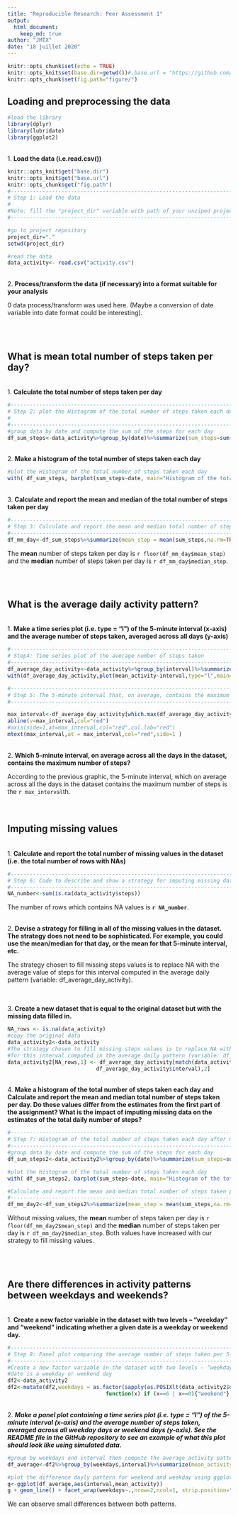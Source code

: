 ```yaml
---
title: "Reproducible Research: Peer Assessment 1"
output: 
  html_document:
    keep_md: true
author: "JMTX"
date: "18 juillet 2020"
---
```


```r
knitr::opts_chunk$set(echo = TRUE)
knitr::opts_knit$set(base.dir=getwd())#,base.url = "https://github.com/JMTX/RepData_PeerAssessment1/blob/master/")
knitr::opts_chunk$set(fig.path="figure/")
```

## Loading and preprocessing the data
```r
#load the library
library(dplyr)
library(lubridate)
library(ggplot2)
```
<br>
1. **Load the data (i.e.read.csv())**
```r
knitr::opts_knit$get("base.dir")
knitr::opts_knit$get("base.url")
knitr::opts_chunk$get("fig.path")
#-----------------------------------------------------------------------------------------------
# Step 1: Load the data
#
#Note: fill the "project_dir" variable with path of your unziped project repository 
#-----------------------------------------------------------------------------------------------

#go to project repository
project_dir="."
setwd(project_dir)

#read the data
data_activity<- read.csv("activity.csv")
```
<br>
2. **Process/transform the data (if necessary) into a format suitable for your analysis**

0 data process/transform was used here. (Maybe a conversion of date variable into date format could be interesting).

<br><br>

## What is mean total number of steps taken per day?
<br>
1. **Calculate the total number of steps taken per day**

```r
#-----------------------------------------------------------------------------------------------
# Step 2: plot the Histogram of the total number of steps taken each day
#
#-----------------------------------------------------------------------------------------------
#group data by date and compute the sum of the steps for each day
df_sum_steps<-data_activity%>%group_by(date)%>%summarize(sum_steps=sum(steps,na.rm=TRUE))
```
  
<br>
2. **Make a histogram of the total number of steps taken each day**

```r
#plot the Histogram of the total number of steps taken each day
with( df_sum_steps, barplot(sum_steps~date, main="Histogram of the total number of steps taken each day", ylab="number of steps"))
```
<br>
3. **Calculate and report the mean and median of the total number of steps taken per day**

```r
#------------------------------------------------------------------------------------------------
# Step 3: Calculate and report the mean and median total number of steps taken per day 
#------------------------------------------------------------------------------------------------
df_mm_day<-df_sum_steps%>%summarize(mean_step = mean(sum_steps,na.rm=TRUE),median_step=median(sum_steps,na.rm=TRUE))
```
The **mean** number of steps taken per day is `r floor(df_mm_day$mean_step)` and the **median** number of steps taken per day is `r df_mm_day$median_step`.  

<br><br>

## What is the average daily activity pattern?
<br>
1. **Make a time series plot (i.e. \color{red}{\verb|type = "l"|}type = "l") of the 5-minute interval (x-axis) and the average number of steps taken, averaged across all days (y-axis)**

```r
#------------------------------------------------------------------------------------------------
# Step4: Time series plot of the average number of steps taken
#-------------------------------------------------------------------------------------------------
df_average_day_activity<-data_activity%>%group_by(interval)%>%summarize(mean_activity=mean(steps,na.rm=TRUE))
with(df_average_day_activity,plot(mean_activity~interval,type="l",main="Average daily activity pattern"))

#------------------------------------------------------------------------------------------------------
# Step 5: The 5-minute interval that, on average, contains the maximum number of steps
#------------------------------------------------------------------------------------------------------

max_interval<-df_average_day_activity[which.max(df_average_day_activity$mean_activity),1]
abline(v=max_interval,col="red")
#axis(side=1,at=max_interval,col="red",col.lab="red")
mtext(max_interval,at = max_interval,col="red",side=1 )
```
<br>
2. **Which 5-minute interval, on average across all the days in the dataset, contains the maximum number of steps?**  

According to the previous graphic, the 5-minute interval, which on average across all the days in the dataset contains the maximum number of steps is the `r max_interval`th.  
<br><br>

## Imputing missing values
<br>
1. **Calculate and report the total number of missing values in the dataset (i.e. the total number of rows with NAs)**

```r
#--------------------------------------------------------------------------------------------------------
# Step 6: Code to describe and show a strategy for imputing missing data
#--------------------------------------------------------------------------------------------------------
NA_number<-sum(is.na(data_activity$steps))
```
The number of rows which contains NA values is **`r NA_number`**.

<br>
2. **Devise a strategy for filling in all of the missing values in the dataset. The strategy does not need to be sophisticated. For example, you could use the mean/median for that day, or the mean for that 5-minute interval, etc.**  

The strategy chosen to fill missing steps values is to replace NA with the average value of steps for this interval 
computed in the average daily pattern (variable: df_average_day_activity).

<br><br>
3. **Create a new dataset that is equal to the original dataset but with the missing data filled in.**

```r
NA_rows <- is.na(data_activity)
#copy the original data 
data_activity2<-data_activity
#The strategy chosen to fill missing steps values is to replace NA with the average value of steps
#for this interval computed in the average daily pattern (variable: df_average_day_activity).
data_activity2[NA_rows,1] <- df_average_day_activity[match(data_activity2[NA_rows,3],
                            df_average_day_activity$interval),2]
```
<br>
4. **Make a histogram of the total number of steps taken each day and Calculate and report the mean and median total number of steps taken per day. Do these values differ from the estimates from the first part of the assignment? What is the impact of imputing missing data on the estimates of the total daily number of steps?**

```r
#------------------------------------------------------------------------------------------------
# Step 7: Histogram of the total number of steps taken each day after missing values are imputed
#------------------------------------------------------------------------------------------------
#group data by date and compute the sum of the steps for each day
df_sum_steps2<-data_activity2%>%group_by(date)%>%summarize(sum_steps=sum(steps,na.rm=TRUE))

#plot the Histogram of the total number of steps taken each day
with( df_sum_steps2, barplot(sum_steps~date, main="Histogram of the total number of steps taken each day", ylab="number of steps"))

#Calculate and report the mean and median total number of steps taken per day 
#------------------------------------------------------------------------------------------------
df_mm_day2<-df_sum_steps2%>%summarize(mean_step = mean(sum_steps,na.rm=TRUE),median_step=median(sum_steps,na.rm=TRUE))

```
Without missing values, the **mean** number of steps taken per day is `r floor(df_mm_day2$mean_step)` and the **median** number of steps taken per day is `r df_mm_day2$median_step`.
Both values have increased with our strategy to fill missing values.

<br><br>

## Are there differences in activity patterns between weekdays and weekends?
<br>
1. **Create a new factor variable in the dataset with two levels – “weekday” and “weekend” indicating whether a given date is a weekday or weekend day.**

```r
#------------------------------------------------------------------------------------------------
# Step 8: Panel plot comparing the average number of steps taken per 5-minute interval across weekdays and weekends
#---------------------------------------------------------------------------------------------------
#Create a new factor variable in the dataset with two levels – “weekday” and “weekend” indicating whether a given 
#date is a weekday or weekend day
df2<-data_activity2
df2<-mutate(df2,weekdays = as.factor(sapply(as.POSIXlt(data_activity2$date)$wday,
                               function(x) if (x==6 | x==0){"weekend"} else {"weekday"})))
```

<br>
2. ***Make a panel plot containing a time series plot (i.e. \color{red}{\verb|type = "l"|}type = "l") of the 5-minute interval (x-axis) and the average number of steps taken, averaged across all weekday days or weekend days (y-axis). See the README file in the GitHub repository to see an example of what this plot should look like using simulated data.***

```r
#group by weekdays and interval then compute the average activity pattern for both type of days
df_average<-df2%>%group_by(weekdays,interval)%>%summarize(mean_activity=mean(steps,na.rm=TRUE))

#plot the difference dayly pattern for weekend and weekday using ggplot2
g<-ggplot(df_average,aes(interval,mean_activity))
g + geom_line() + facet_wrap(weekdays~.,nrow=2,ncol=1, strip.position="top")+ylab("Number of steps")#+  facet_grid(weekdays~.,switch="both")+facet_wrap(facets, strip.position="right")

```

We can observe small differences between both patterns.